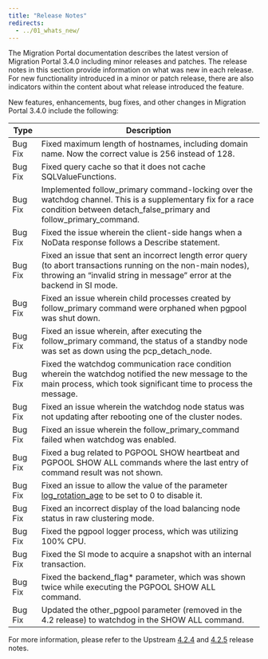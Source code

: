 ```yaml
---
title: "Release Notes"
redirects:
  - ../01_whats_new/
---
```


The Migration Portal documentation describes the latest version of Migration Portal 3.4.0 including minor releases and patches. The release notes in this section provide information on what was new in each release. For new functionality introduced in a minor or patch release, there are also indicators within the content about what release introduced the feature.

New features, enhancements, bug fixes, and other changes in Migration Portal 3.4.0 include the following:

| Type | Description |
| ---- |------------ |
| Bug Fix | Fixed maximum length of hostnames, including domain name. Now the correct value is 256 instead of 128.|
| Bug Fix | Fixed query cache so that it does not cache SQLValueFunctions.|
| Bug Fix | Implemented follow_primary command-locking over the watchdog channel. This is a supplementary fix for a race condition between detach_false_primary and follow_primary_command.|
| Bug Fix | Fixed the issue wherein the client-side hangs when a NoData response follows a Describe statement.|
| Bug Fix | Fixed an issue that sent an incorrect length error query (to abort transactions running on the non-main nodes), throwing an “invalid string in message” error at the backend in SI mode.|
| Bug Fix | Fixed an issue wherein child processes created by follow_primary command were orphaned when pgpool was shut down.|
| Bug Fix | Fixed an issue wherein, after executing the follow_primary command, the status of a standby node was set as down using the pcp_detach_node.|
| Bug Fix | Fixed the watchdog communication race condition wherein the watchdog notified the new message to the main process, which took significant time to process the message.|
| Bug Fix | Fixed an issue wherein the watchdog node status was not updating after rebooting one of the cluster nodes.| 
| Bug Fix | Fixed an issue wherein the follow_primary_command failed when watchdog was enabled.|
| Bug Fix | Fixed a bug related to PGPOOL SHOW heartbeat and PGPOOL SHOW ALL commands where the last entry of command result was not shown.|
| Bug Fix | Fixed an issue to allow the value of the parameter [log_rotation_age](https://www.pgpool.net/docs/42/en/html/runtime-config-logging.html#GUC-LOG-ROTATION-AGE) to be set to 0 to disable it.|
| Bug Fix | Fixed an incorrect display of the load balancing node status in raw clustering mode.|
| Bug Fix | Fixed the pgpool logger process, which was utilizing 100% CPU.|
| Bug Fix | Fixed the  SI mode to acquire a snapshot with an internal transaction.|
| Bug Fix | Fixed the backend_flag* parameter, which was shown twice while executing the PGPOOL SHOW ALL command.|
| Bug Fix | Updated the other_pgpool parameter (removed in the 4.2 release) to watchdog in the SHOW ALL command.|

For more information, please refer to the Upstream [4.2.4](https://www.pgpool.net/docs/42/en/html/release-4-2-4.html) and [4.2.5](https://www.pgpool.net/docs/42/en/html/release-4-2-5.html) release notes. 
